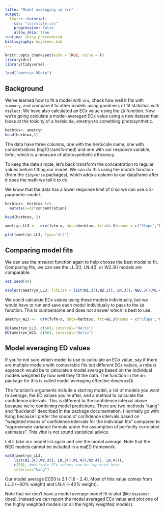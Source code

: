 ```yaml
---
title: "Model averaging in drc"
output: 
  learnr::tutorial:
    css: "css/style.css"
    progressive: false
    allow_skip: true
runtime: shiny_prerendered
bibliography: bayesnec.bib
---
```


```r
knitr::opts_chunk$set(echo = TRUE, cache = F)
library(drc)
library(tidyverse)

load("ametryn.RData")

```

## Background

We've learned how to fit a model with `drm`, check how well it fits with `summary`, and compare it to other models using goodness of fit statistics with `mselect`. We have also calculated an ECx value using the `ED` function. Now we're going calculate a model-averaged ECx value using a new dataset that looks at the toxicity of a herbicide, ametryn to something photosynthetic.  


```r
herbtox<- ametryn
head(herbtox,3)
```
The data have three columns, one with the herbicide name, one with concentrations (log10 transformed) and one with our response variable, fvfm, which is a measure of photosynthetic efficiency. 

To keep the data simple, let's back transform the concentration to regular values before fitting our model. We can do this using the *mutate* function (from the `tidyverse` packages), which adds a column to our dataframe after it does the math we tell it to do. 

We know that the data has a lower response limit of 0 so we can use a 3-parameter model. 


```r
herbtox<- herbtox %>% 
  mutate(x=10^concentration)

head(herbtox, 3)

ametryn_LL3 <-  drm(fvfm~x, data=herbtox, fct=LL.3(names = c("Slope","Upper Limit", "Midpoint")))

plot(ametryn_LL3, type="all")

```

## Comparing model fits

We can use the *mselect* function again to help choose the best model to fit. Comparing fits, we can see the LL.3(), LN.4(), or W2.3() models are comparable.  

```r
set.seed(90)

mselect(ametryn_LL3, fctList = list(W1.3(),W2.3(), LN.3(), NEC.3(),W1.4(),W2.4(), LN.4(), NEC.4())) 
```
We could calculate ECx values using these models individually, but we would have to run and save each model individually to pass to the `ED` function. This is cumbersome and does not answer which is best to use. 

```r
ametryn_W23 <-  drm(fvfm~x, data=herbtox, fct=W2.3(names = c("Slope","Upper Limit", "Midpoint")))

ED(ametryn_LL3, c(50), interval="delta")
ED(ametryn_W23, c(50), interval="delta")

```

## Model averaging ED values 

If you're not sure which model to use to calculate an ECx value, say if there are multiple models with comparable fits but different ECx values, a robust approach would be to calculate a model average based on the individual models weighted by how well they fit the data. The function in the `drc` package for this is called model averaging effective doses `maED`.

The function's arguments include a starting model, a list of models you want to average, the ED values you're after, and a method to calculate the confidence intervals. This is different to the confidence interval above because we're combining model predictions. There are two methods "kang" and "buckland" described in the package documentation. I normally go with Kang because I prefer the sound of confidence intervals based on "weighted means of confidence intervals for the individual fits" compared to "approximate variance formula under the assumption of perfectly correlated estimates". This *vibe* is not sound statistical advice. 


Let's take our model list again and see the model average. Note that the NEC models cannot be included in a maED framework. 


```r
maED(ametryn_LL3, 
    list(W1.3(),W2.3(), LN.3(),W1.4(),W2.4(), LN.4()),
    c(50), #multiple ECx values can be inputted here
    interval="kang")
```

Our model average EC50 is 2.1 (1.8 - 2.4). Most of this value comes from LL.3 (~60% weight) and LN.4 (~40% weight). 

Note that we don't have a model average model fit to plot (like `Bayesnec` does). Instead we can report the model averaged ECx value and plot one of the highly weighted models (or all the highly weighted models). 


